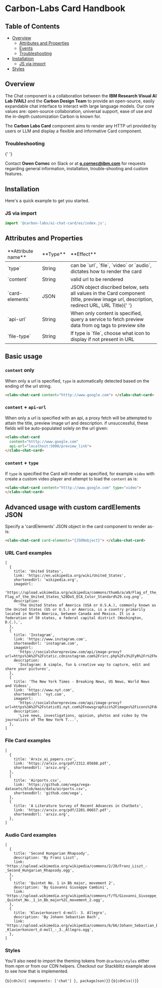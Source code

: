 
<Meta of={cardElementStories} />

# Carbon-Labs Card Handbook

## Table of Contents

- [Overview](#overview)
  - [Attributes and Properties](#attributes-and-properties)
  - [Events](#events)
  - [Troubleshooting](#troubleshooting)
- [Installation](#installation)
  - [JS via import](#js-via-import)
- [Styles](#styles)

## Overview

<a id="overview"></a>

The Chat component is a collaboration between the **IBM Research Visual AI Lab
(VAIL)** and the **Carbon Design Team** to provide an open-source, easily
expandable chat interface to interact with large language models. Our core
values are: open-source collaboration, universal support, ease of use and the
in-depth customization Carbon is known for.

The **Carbon Labs Card** component aims to render any HTTP url provided by users
or LLM and display a flexible and informative Card component.

### Troubleshooting

<a id="troubleshooting"></a>{' '}

Contact **Owen Cornec** on Slack or at **o.cornec@ibm.com** for requests
regarding general information, installation, trouble-shooting and custom
features.

## Installation

<a id="installation"></a>

Here's a quick example to get you started.

### JS via import

<a id="js-via-import"></a>

```javascript
import '@carbon-labs/ai-chat-card/es/index.js';
```

## Attributes and Properties

<a id="attributes-and-properties"></a>
<table>
  <thead>
    <tr>
      <td>**Attribute name**</td>
      <td>**Type**</td>
      <td>**Effect**</td>
    </tr>
  </thead>
  <tbody>
    <tr>
      <td>`type`</td>
      <td>String</td>
      <td>
        can be `url`, `file`, `video` or `audio`, dictates how to render the
        card
      </td>
    </tr>
    <tr>
      <td>`content`</td>
      <td>String</td>
      <td>valid url to be rendered</td>
    </tr>
    <tr>
      <td>`card-elements`</td>
      <td>JSON</td>
      <td>
        JSON object discribed below, sets all values in the Card component
        (title, preview image url, description, redirect URL, URL Title){' '}
      </td>
    </tr>
    <tr>
      <td>`api-url`</td>
      <td>String</td>
      <td>
        When only content is specified, query a service to fetch preview data
        from og tags to preview site
      </td>
    </tr>
    <tr>
      <td>`file-type`</td>
      <td>String</td>
      <td>
        If type is `file`, choose what icon to display if not present in URL
      </td>
    </tr>
  </tbody>
</table>

## Basic usage

### `content` only

When only a url is specified, `type` is automatically detected based on the
ending of the url string.

```html
<clabs-chat-card content="htttp://www.google.com"> </clabs-chat-card>
```

### `content` + `api-url`

When only a url is specified with an api, a proxy fetch will be attempted to
attain the title, preview image url and description. if unsuccessful, these
fields will be auto-populated solely on the url given:

```html
<clabs-chat-card
  content="htttp://www.google.com"
  api-url="localhost:5000/preview_link">
</clabs-chat-card>
```

### `content` + `type`

If `type` is specified the Card will render as specified, for example `video`
with create a custom video player and attempt to load the `content` as is:

```html
<clabs-chat-card content="htttp://www.google.com" type="video">
</clabs-chat-card>
```

## Advanced usage with custom cardElements JSON

Specify a 'cardElements' JSON object in the card component to render as-is:

```html
<clabs-chat-card card-elements="{JSONobject}"> </clabs-chat-card>
```

### URL Card examples

```
[
  {
    title: 'United States',
    link: 'https://en.wikipedia.org/wiki/United_States',
    shortenedUrl: 'wikipedia.org',
    imageUrl:
      'https://upload.wikimedia.org/wikipedia/commons/thumb/a/a9/Flag_of_the_United_States_%28DoS_ECA_Color_Standard%29.svg/250px-Flag_of_the_United_States_%28DoS_ECA_Color_Standard%29.svg.png',
    description:
      'The United States of America (USA or U.S.A.), commonly known as the United States (US or U.S.) or America, is a country primarily located in North America, between Canada and Mexico. It is a federation of 50 states, a federal capital district (Washington, D.C.),',
  },
  {
    title: 'Instagram',
    link: 'https://www.instagram.com',
    shortenedUrl: 'instagram.com',
    imageUrl:
      'https://socialsharepreview.com/api/image-proxy?url=https%3A%2F%2Fstatic.cdninstagram.com%2Frsrc.php%2Fv3%2FyR%2Fr%2FhexDR1NOpRC.png',
    description:
      'Instagram: A simple, fun & creative way to capture, edit and share your pictures',
  },
  {
    title: 'The New York Times - Breaking News, US News, World News and Videos',
    link: 'https://www.nyt.com',
    shortenedUrl: 'nyt.com',
    imageUrl:
      'https://socialsharepreview.com/api/image-proxy?url=https%3A%2F%2Fstatic01.nyt.com%2Fnewsgraphics%2Fimages%2Ficons%2FdefaultPromoCrop.png',
    description:
      'Live news, investigations, opinion, photos and video by the journalists of The New York T...',
  },
]
```

### File Card examples

```
[
  {
    title: 'Arxiv_ai_papers.csv',
    link: 'https://arxiv.org/pdf/2312.05688.pdf',
    shortenedUrl: 'arxiv.org',
  },
  {
    title: 'Airports.csv',
    link: 'https://github.com/vega/vega-datasets/blob/main/data/airports.csv',
    shortenedUrl: 'github.com/vega',
  },
  {
    title: 'A Literature Survey of Recent Advances in Chatbots',
    link: 'https://arxiv.org/pdf/2201.06657.pdf',
    shortenedUrl: 'arxiv.org',
  },
]
```

### Audio Card examples

```
[
  {
    title: 'Second Hungarian Rhapsody',
    description: 'By Franz Liszt',
    link: 'https://upload.wikimedia.org/wikipedia/commons/2/20/Franz_Liszt_-_Second_Hungarian_Rhapsody.ogg',
  },
  {
    title: 'Quintet No. 1 in Bb major, movement 2',
    description: 'By Giovanni Giuseppe Cambini',
    link: 'https://upload.wikimedia.org/wikipedia/commons/f/f5/Giovanni_Giuseppe_Cambini_-_Quintet_No._1_in_Bb_major%2C_movement_2.ogg',
  },
  {
    title: 'Klavierkonzert d-moll- 3. Allegro',
    description: 'By Johann Sebastian Bach',
    link: 'https://upload.wikimedia.org/wikipedia/commons/b/b6/Johann_Sebastian_Bach_-_Klavierkonzert_d-moll_-_3._Allegro.ogg',
  },
]
```

### Styles

You'll also need to import the theming tokens from `@carbon/styles` either from
npm or from our CDN helpers. Checkout our Stackblitz example above to see how
that is implemented.

<Markdown>{`${cdnJs({ components: ['chat'] }, packageJson)}`}</Markdown>
<Markdown>{`${cdnCss()}`}</Markdown>
